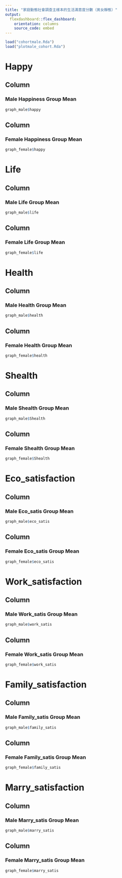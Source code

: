 ```yaml
---
title: "家庭動態社會調查主樣本的生活滿意度分數（男女靜態）"
output: 
  flexdashboard::flex_dashboard:
    orientation: columns
    source_code: embed
---
```


```r
load("cohortmale.Rda")
load("plotmale_cohort.Rda")
```

  Happy 
=======================================

Column 
-------------------------------------

### Male Happiness Group Mean
    
```r
graph_male$happy
```

Column
-------------------------------------

### Female Happiness Group Mean

```r
graph_female$happy
```

  Life
=======================================

Column
---------------------------------------

### Male Life Group Mean

```r
graph_male$life
```

Column
---------------------------------------

### Female Life Group Mean

```r
graph_female$life
```

  Health
=======================================

Column
----------------------------------------

### Male Health Group Mean

```r
graph_male$health
```

Column
----------------------------------------

### Female Health Group Mean

```r
graph_female$health
```

  Shealth
========================================

Column
----------------------------------------

### Male Shealth Group Mean

```r
graph_male$Shealth
```

Column
----------------------------------------

### Female Shealth Group Mean

```r
graph_female$Shealth
```

  Eco_satisfaction
=========================================
Column
----------------------------------------

### Male Eco_satis Group Mean

```r
graph_male$eco_satis
```

Column
----------------------------------------

### Female Eco_satis Group Mean

```r
graph_female$eco_satis
```

  Work_satisfaction
===========================================
Column
----------------------------------------

### Male Work_satis Group Mean

```r
graph_male$work_satis
```

Column
----------------------------------------

### Female Work_satis Group Mean

```r
graph_female$work_satis
```

  Family_satisfaction
==========================================
Column
------------------------------------------

### Male Family_satis Group Mean

```r
graph_male$family_satis
```

Column
------------------------------------------

### Female Family_satis Group Mean

```r
graph_female$family_satis
```

  Marry_satisfaction
==========================================
Column
------------------------------------------

### Male Marry_satis Group Mean

```r
graph_male$marry_satis
```

Column
-----------------------------------------

### Female Marry_satis Group Mean

```r
graph_female$marry_satis
```



